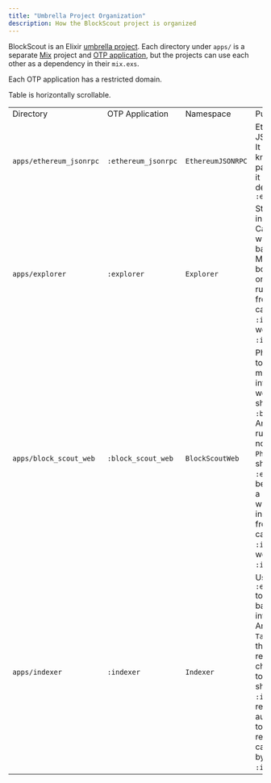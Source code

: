 ```yaml
---
title: "Umbrella Project Organization"
description: How the BlockScout project is organized
---
```


BlockScout is an Elixir [umbrella project](https://elixir-lang.org/getting-started/mix-otp/dependencies-and-umbrella-projects.html). Each directory under `apps/` is a separate [Mix](https://hexdocs.pm/mix/Mix.html) project and [OTP application](https://hexdocs.pm/elixir/Application.html), but the projects can use each other as a dependency in their `mix.exs`.

Each OTP application has a restricted domain.

<Info>
Table is horizontally scrollable.

</Info>

|                         |                     |                   |                                                                                                                                                                                                                                                                                                                                                                          |
| ----------------------- | ------------------- | ----------------- | ------------------------------------------------------------------------------------------------------------------------------------------------------------------------------------------------------------------------------------------------------------------------------------------------------------------------------------------------------------------------ |
| Directory               | OTP Application     | Namespace         | Purpose                                                                                                                                                                                                                                                                                                                                                                  |
| `apps/ethereum_jsonrpc` | `:ethereum_jsonrpc` | `EthereumJSONRPC` | Ethereum JSONRPC client. It is allowed to know `Explorer`'s param format, but it cannot directly depend on `:explorer`                                                                                                                                                                                                                                                   |
| `apps/explorer`         | `:explorer`         | `Explorer`        | Storage for the indexed chain. Can read and write to the backing storage. MUST be able to boot in a read-only mode when run independently from `:indexer`, so cannot depend on `:indexer` as that would start `:indexer` indexing.                                                                                                                                       |
| `apps/block_scout_web`  | `:block_scout_web`  | `BlockScoutWeb`   | Phoenix interface to `:explorer`. The minimum interface to allow web access should go in `:block_scout_web`. Any business rules or interface not tied directly to `Phoenix` or `Plug` should go in `:explorer`. MUST be able to boot in a read-only mode when run independently from `:indexer`, so cannot depend on `:indexer` as that would start `:indexer` indexing. |
| `apps/indexer`          | `:indexer`          | `Indexer`         | Uses `:ethereum_jsonrpc` to index chain and batch import data into `:explorer`. Any process, `Task`, or `GenServer` that automatically reads from the chain and writes to `:explorer` should be in `:indexer`. This restricts automatic writes to `:indexer` and read-only mode can be achieved by not running `:indexer`.                                               |


